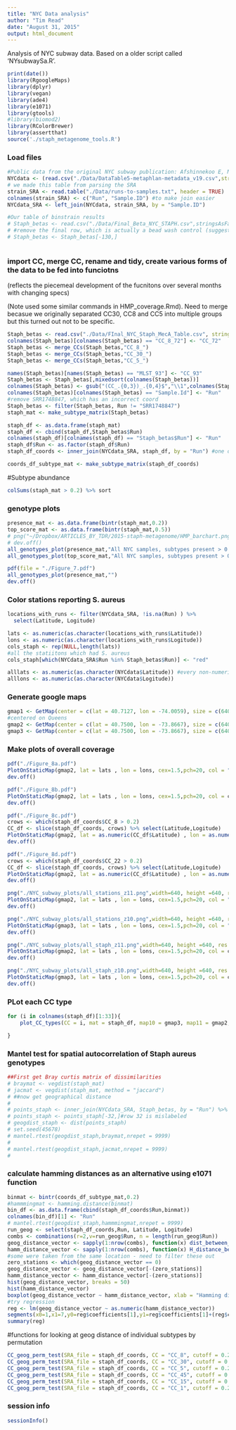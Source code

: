 ```yaml
---
title: "NYC Data analysis"
author: "Tim Read"
date: "August 31, 2015"
output: html_document
---
```


Analysis of NYC subway data.  Based on a older script called 'NYsubwaySa.R'.

```r
print(date())
library(RgoogleMaps)
library(dplyr)
library(vegan)
library(ade4)
library(e1071)
library(gtools)
#library(biomod2)
library(RColorBrewer)
library(assertthat)
source('./staph_metagenome_tools.R')

```

### Load files

```r
#Public data from the original NYC subway publication: Afshinnekoo E, Meydan C, Chowdhury S, Jaroudi D, Boyer C, Bernstein N, Maritz JM, Reeves D, Gandara J, Chhangawala S, Ahsanuddin S, Simmons A, Nessel T, Sundaresh B, Pereira E, Jorgensen E, Kolokotronis S-O, Kirchberger N, Garcia I, Gandara D, Dhanraj S, Nawrin T, Saletore Y, Alexander N, Vijay P, Hénaff EM, Zumbo P, Walsh M, O’Mullan GD, Tighe S, Dudley JT, Dunaif A, Ennis S, O’Halloran E, Magalhaes TR, Boone B, Jones AL, Muth TR, Paolantonio KS, Alter E, Schadt EE, Garbarino J, Prill RJ, Carlton JM, Levy S, Mason CE. Geospatial Resolution of Human and Bacterial Diversity with City-Scale Metagenomics. Cell Systems [Internet]. Elsevier; 2015 Jul 29;1(1):72–87.
NYCdata <- (read.csv("./Data/DataTable5-metaphlan-metadata_v19.csv",stringsAsFactors = FALSE, header = TRUE))[1:4]
# we made this table from parsing the SRA
strain_SRA <- read.table("./Data/runs-to-samples.txt", header = TRUE)
colnames(strain_SRA) <- c("Run", "Sample.ID") #to make join easier
NYCdata_SRA <- left_join(NYCdata, strain_SRA, by = "Sample.ID")


```

```r
#Our table of binstrain results
# Staph_betas <- read.csv("./Data/Final_Beta_NYC_STAPH.csv",stringsAsFactors = FALSE, header = TRUE)
# #remove the final row, which is actually a bead wash control (suggests some carrover contamination)
# Staph_betas <- Staph_betas[-130,]



```

### import CC, merge CC, rename and tidy, create various forms of the data to be fed into funciotns 
(reflects the piecemeal development of the fucnitons over several months with changing specs)

(Note used some similar commands in HMP_coverage.Rmd).  Need to merge becasue we originally separated CC30, CC8 and CC5 into multiple groups but this turned out not to be specific.

```r
Staph_betas <- read.csv("./Data/FInal_NYC_Staph_MecA_Table.csv", stringsAsFactors = FALSE, header = TRUE) %>% filter(Staph_Coverage > 0.025) %>% filter(!(Sample.Id == "SRR1750088")) 
colnames(Staph_betas)[colnames(Staph_betas) == "CC_8_72"] <- "CC_72"
Staph_betas <- merge_CCs(Staph_betas,"CC_8_")
Staph_betas <- merge_CCs(Staph_betas,"CC_30_")
Staph_betas <- merge_CCs(Staph_betas,"CC_5_")

names(Staph_betas)[names(Staph_betas) == "MLST_93"] <- "CC_93"
Staph_betas <- Staph_betas[,mixedsort(colnames(Staph_betas))]
colnames(Staph_betas) <- gsub("(CC_.{0,3})_.{0,4}$","\\1",colnames(Staph_betas))
colnames(Staph_betas)[colnames(Staph_betas) == "Sample.Id"] <- "Run"
#remove SRR1748847, which has an incorrect coord
Staph_betas <- filter(Staph_betas, Run != "SRR1748847")
staph_mat <- make_subtype_matrix(Staph_betas)

staph_df <- as.data.frame(staph_mat)
staph_df <- cbind(staph_df,Staph_betas$Run)
colnames(staph_df)[colnames(staph_df) == "Staph_betas$Run"] <- "Run"
staph_df$Run <- as.factor(staph_df$Run)
staph_df_coords <- inner_join(NYCdata_SRA, staph_df, by = "Run") #one of the samples does not have a lat , lon posiiotn

coords_df_subtype_mat <- make_subtype_matrix(staph_df_coords)
```

#Subtype abundance
```r

colSums(staph_mat > 0.2) %>% sort
```


### genotype plots

```r

presence_mat <- as.data.frame(bintr(staph_mat,0.2))
top_score_mat <- as.data.frame(bintr(staph_mat,0.5))
# png("~/Dropbox/ARTICLES_BY_TDR/2015-staph-metagenome/HMP_barchart.png",width=640, height =640, res = 75)
# dev.off()
all_genotypes_plot(presence_mat,"All NYC samples, subtypes present > 0.2")
all_genotypes_plot(top_score_mat,"All NYC samples, subtypes present > 0.5")
```

```r
pdf(file = "./Figure_7.pdf")
all_genotypes_plot(presence_mat,"")
dev.off()
```


### Color stations reporting S. aureus
```r
locations_with_runs <- filter(NYCdata_SRA, !is.na(Run) ) %>%
  select(Latitude, Logitude)

lats <- as.numeric(as.character(locations_with_runs$Latitude))
lons <- as.numeric(as.character(locations_with_runs$Logitude))
cols_staph <- rep(NULL,length(lats))
#all the statiitons which had S. aureus
cols_staph[which(NYCdata_SRA$Run %in% Staph_betas$Run)] <- "red"

alllats <- as.numeric(as.character(NYCdata$Latitude)) #every non-numeric value is converted to NA
alllons <- as.numeric(as.character(NYCdata$Logitude))
```
### Generate google maps
```r
gmap1 <- GetMap(center = c(lat = 40.7127, lon = -74.0059), size = c(640, 640), zoom = 11, GRAYSCALE = TRUE)
#centered on Queens
gmap2 <- GetMap(center = c(lat = 40.7500, lon = -73.8667), size = c(640, 640), zoom = 11, GRAYSCALE = TRUE)
gmap3 <- GetMap(center = c(lat = 40.7500, lon = -73.8667), size = c(640, 640), zoom = 10, GRAYSCALE = TRUE)
```
### Make plots of overall coverage
 
```r
pdf("./Figure_8a.pdf")
PlotOnStaticMap(gmap2, lat = lats , lon = lons, cex=1.5,pch=20, col = "blue")
dev.off()
```

```r
pdf("./Figure_8b.pdf")
PlotOnStaticMap(gmap2, lat = lats , lon = lons, cex=1.5,pch=20, col = cols_staph)
dev.off()
```

```r
pdf("./Figure_8c.pdf")
crows <- which(staph_df_coords$CC_8 > 0.2)
CC_df <- slice(staph_df_coords, crows) %>% select(Latitude,Logitude)
PlotOnStaticMap(gmap2, lat = as.numeric(CC_df$Latitude) , lon = as.numeric(CC_df$Logitude), cex=1.5,pch=20, col = "red")
dev.off()
```

```r
pdf("./Figure_8d.pdf")
crows <- which(staph_df_coords$CC_22 > 0.2)
CC_df <- slice(staph_df_coords, crows) %>% select(Latitude,Logitude)
PlotOnStaticMap(gmap2, lat = as.numeric(CC_df$Latitude) , lon = as.numeric(CC_df$Logitude), cex=1.5,pch=20, col = "red")
dev.off()
```

```r
png("./NYC_subway_plots/all_stations_z11.png",width=640, height =640, res = 75)
PlotOnStaticMap(gmap2, lat = lats , lon = lons, cex=1.5,pch=20, col = "blue")
dev.off()

png("./NYC_subway_plots/all_stations_z10.png",width=640, height =640, res = 75)
PlotOnStaticMap(gmap3, lat = lats , lon = lons, cex=1.5,pch=20, col = "blue")
dev.off()

png("./NYC_subway_plots/all_staph_z11.png",width=640, height =640, res = 75)
PlotOnStaticMap(gmap2, lat = lats , lon = lons, cex=1.5,pch=20, col = cols_staph)
dev.off()

png("./NYC_subway_plots/all_staph_z10.png",width=640, height =640, res = 75)
PlotOnStaticMap(gmap3, lat = lats , lon = lons, cex=1.5,pch=20, col = cols_staph)
dev.off()
```

### PLot each CC type

```r

for (i in colnames(staph_df)[1:33]){
    plot_CC_types(CC = i, mat = staph_df, map10 = gmap3, map11 = gmap2, plotdir = "./NYC_subway_plots/", SRA_file = staph_df_coords)

}

```
### Mantel test for spatial autocorrelation of Staph aureus genotypes


```r
##First get Bray curtis matrix of dissimilarities
# braymat <- vegdist(staph_mat)
# jacmat <- vegdist(staph_mat, method = "jaccard")
# ##now get geographical distance
# 
# points_staph <- inner_join(NYCdata_SRA, Staph_betas, by = "Run") %>% select(Logitude,Latitude) 
# points_staph <- points_staph[-32,]#row 32 is mislabeled
# geogdist_staph <- dist(points_staph)
# set.seed(45678)
# mantel.rtest(geogdist_staph,braymat,nrepet = 9999)
# 
# mantel.rtest(geogdist_staph,jacmat,nrepet = 9999)
# 

```

### calculate hamming distances as an alternative using e1071 function

```r
binmat <- bintr(coords_df_subtype_mat,0.2)
#hammmingmat <- hamming.distance(binmat)
bin_df <- as.data.frame(cbind(staph_df_coords$Run,binmat))
colnames(bin_df)[1] <- "Run"
# mantel.rtest(geogdist_staph,hammmingmat,nrepet = 9999)
run_geog <- select(staph_df_coords,Run, Latitude, Logitude)
combs <- combinations(r=2,v=run_geog$Run, n = length(run_geog$Run))
geog_distance_vector <- sapply(1:nrow(combs), function(x) dist_between_stations(combs[x,],run_geog))
hamm_distance_vector <- sapply(1:nrow(combs), function(x) H_distance_between_stations(combs[x,],bin_df))
#some were taken from the same location - need to filter these out
zero_stations <- which(geog_distance_vector == 0)
geog_distance_vector <- geog_distance_vector[-(zero_stations)]
hamm_distance_vector <- hamm_distance_vector[-(zero_stations)]
hist(geog_distance_vector, breaks = 50)
hist(hamm_distance_vector)
boxplot(geog_distance_vector ~ hamm_distance_vector, xlab = "Hamming distance", ylab = "km")
#try regression
reg <- lm(geog_distance_vector ~ as.numeric(hamm_distance_vector))
segments(x0=1,x1=7,y0=reg$coefficients[1],y1=reg$coefficients[1]+(reg$coefficients[2]*6), col = "red")
summary(reg)
```

#functions for looking at geog distance of individual subtypes by permutation
```r

CC_geog_perm_test(SRA_file = staph_df_coords, CC = "CC_8", cutoff = 0.2, s = 345, reps= 1000)
CC_geog_perm_test(SRA_file = staph_df_coords, CC = "CC_30", cutoff = 0.2, s = 4564, reps= 1000)
CC_geog_perm_test(SRA_file = staph_df_coords, CC = "CC_5", cutoff = 0.2, s = 23, reps= 1000)
CC_geog_perm_test(SRA_file = staph_df_coords, CC = "CC_45", cutoff = 0.2, s = 455, reps= 1000)
CC_geog_perm_test(SRA_file = staph_df_coords, CC = "CC_15", cutoff = 0.2, s = 989, reps= 1000)
CC_geog_perm_test(SRA_file = staph_df_coords, CC = "CC_1", cutoff = 0.2, s = 467856765, reps= 1000)
```



### session info

```r
sessionInfo()
```


